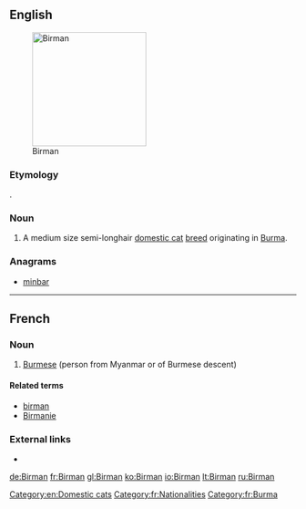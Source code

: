 {{also|birman}}
==English==
[[Image:Minerva-25.jpg|thumb|200px|Birman]]
===Etymology===
{{etyl|fr|en}} {{term|Birman|lang=fr}}.
===Noun===
{{en-noun|head=[[Birman]]|~}}

# A medium size semi-longhair [[domestic cat]] [[breed]] originating in [[Burma]].

{{wikipedia|Birman}}
{{commonscat|Birman}}

===Anagrams===
* [[minbar#English|minbar]]

[[Category:en:Domestic cats]]

----

==French==

===Noun===
{{fr-noun|m|f=Birmane}}

# [[Burmese]] (person from Myanmar or of Burmese descent)

====Related terms====
* [[birman]]
* [[Birmanie]]

===External links===
* {{R:TLFi}}

[[Category:fr:Nationalities]]
[[Category:fr:Burma]]

[[de:Birman]]
[[fr:Birman]]
[[gl:Birman]]
[[ko:Birman]]
[[io:Birman]]
[[lt:Birman]]
[[ru:Birman]]